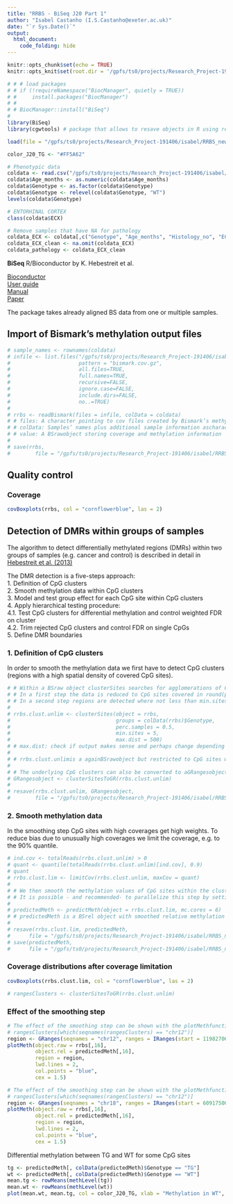 ```yaml
---
title: "RRBS - BiSeq J20 Part 1"
author: "Isabel Castanho (I.S.Castanho@exeter.ac.uk)"
date: "`r Sys.Date()`"
output:
  html_document:
    code_folding: hide
---
```


```r
knitr::opts_chunk$set(echo = TRUE)
knitr::opts_knit$set(root.dir = '/gpfs/ts0/projects/Research_Project-191406/isabel/RRBS_new/')

# # # load packages
# # if (!requireNamespace("BiocManager", quietly = TRUE))
# #     install.packages("BiocManager")
# # 
# # BiocManager::install("BiSeq")
# 
library(BiSeq)
library(cgwtools) # package that allows to resave objects in R using resave(..., list = character(), file)

load(file = "/gpfs/ts0/projects/Research_Project-191406/isabel/RRBS_new/biseq_J20.RData")

color_J20_TG <- "#FF5A62"

# Phenotypic data
coldata <- read.csv("/gpfs/ts0/projects/Research_Project-191406/isabel/RRBS_new/J20_coldata_RRBS.csv", row.names=1, stringsAsFactors=FALSE)
coldata$Age_months <- as.numeric(coldata$Age_months)
coldata$Genotype <- as.factor(coldata$Genotype)
coldata$Genotype <- relevel(coldata$Genotype, "WT")
levels(coldata$Genotype)

# ENTORHINAL CORTEX
class(coldata$ECX)

# Remove samples that have NA for pathology
coldata_ECX <- coldata[,c("Genotype", "Age_months", "Histology_no", "ECX")]
coldata_ECX_clean <- na.omit(coldata_ECX)
coldata_pathology <- coldata_ECX_clean

```

**BiSeq**
R/Bioconductor by K. Hebestreit et al.

[Bioconductor](https://bioconductor.org/packages/release/bioc/html/BiSeq.html)  
[User guide](https://bioconductor.org/packages/release/bioc/vignettes/BiSeq/inst/doc/BiSeq.pdf)  
[Manual](https://bioconductor.org/packages/release/bioc/manuals/BiSeq/man/BiSeq.pdf)  
[Paper](https://academic.oup.com/bioinformatics/article/29/13/1647/200453)  

The package takes already aligned BS data from one or multiple samples.

##  Import of Bismark’s methylation output files

```r
# sample_names <- rownames(coldata)
# infile <- list.files("/gpfs/ts0/projects/Research_Project-191406/isabel/RRBS_new/BismarkOutput/J20/",
#                      pattern = "bismark.cov.gz",
#                      all.files=TRUE,
#                      full.names=TRUE,
#                      recursive=FALSE,
#                      ignore.case=FALSE,
#                      include.dirs=FALSE,
#                      no..=TRUE)
# 
# rrbs <- readBismark(files = infile, colData = coldata)
# # files: A character pointing to cov files created by Bismark’s methylation_extractor and bismark2bedGraph
# # colData: Samples’ names plus additional sample information ascharacter,data.frameorDataFrame
# # value: A BSrawobject storing coverage and methylation information
# 
# save(rrbs,
#        file = "/gpfs/ts0/projects/Research_Project-191406/isabel/RRBS_new/biseq_J20.RData")
```

##   Quality control
### Coverage
```r
covBoxplots(rrbs, col = "cornflowerblue", las = 2)
```

## Detection of DMRs within groups of samples
The algorithm to detect differentially methylated regions (DMRs) within two groups of samples (e.g.  cancer and control) is described in detail in [Hebestreit et al. (2013)](http://dx.doi.org/10.1093/bioinformatics/btt263,doi:10.1093/bioinformatics/btt263)

The DMR detection is a five-steps approach:  
1.  Definition of CpG clusters  
2.  Smooth methylation data within CpG clusters  
3.  Model and test group effect for each CpG site within CpG clusters  
4.  Apply hierarchical testing procedure:  
4.1.  Test CpG clusters for differential methylation and control weighted FDR on cluster  
4.2.  Trim rejected CpG clusters and control FDR on single CpGs  
5.  Define DMR boundaries  

### 1.  Definition of CpG clusters
In order to smooth the methylation data we first have to detect CpG clusters  (regions  with  a  high  spatial  density  of  covered  CpG  sites).

```r
# # Within a BSraw object clusterSites searches for agglomerations of CpG sites across all samples.
# # In a first step the data is reduced to CpG sites covered in round(perc.samples*ncol(object)) samples (here:  5 samples), these are called ’frequently covered CpG sites’.
# # In a second step regions are detected where not less than min.sites frequently covered CpG sites are sufficiantly close to each other (max.dist).
# 
# rrbs.clust.unlim <- clusterSites(object = rrbs,
#                                  groups = colData(rrbs)$Genotype,
#                                  perc.samples = 0.5,
#                                  min.sites = 5,
#                                  max.dist = 500)
# # max.dist: check if output makes sense and perhaps change depending on distance of CpGs in output ##############################################
# 
# # rrbs.clust.unlimis a againBSrawobject but restricted to CpG sites withinCpG clusters.  Each CpG site is assigned to a cluster.
# 
# # The underlying CpG clusters can also be converted to aGRangesobject withthe start and end positions
# GRangesobject <- clusterSitesToGR(rrbs.clust.unlim)
# 
# resave(rrbs.clust.unlim, GRangesobject,
#        file = "/gpfs/ts0/projects/Research_Project-191406/isabel/RRBS_new/biseq_J20.RData")
```

### 2. Smooth methylation data
In the smoothing step CpG sites with high coverages get high weights. 
To reduce bias due to unusually high coverages we limit the coverage,  e.g.  to the 90% quantile.
```r
# ind.cov <- totalReads(rrbs.clust.unlim) > 0
# quant <- quantile(totalReads(rrbs.clust.unlim)[ind.cov], 0.9)
# quant
# rrbs.clust.lim <- limitCov(rrbs.clust.unlim, maxCov = quant)
# 
# # We then smooth the methylation values of CpG sites within the clusters with the default bandwidthh = 80 base pairs.
# # It is possible - and recommended- to parallelize this step by settingmc.cores, to 6 cores for instance, if there are 6 available.
# 
# predictedMeth <- predictMeth(object = rrbs.clust.lim, mc.cores = 6)
# # predictedMeth is a BSrel object with smoothed relative methylation levels for each CpG site within CpG clusters
# 
# resave(rrbs.clust.lim, predictedMeth,
#      file = "/gpfs/ts0/projects/Research_Project-191406/isabel/RRBS_new/biseq_J20.RData")
# save(predictedMeth,
#      file = "/gpfs/ts0/projects/Research_Project-191406/isabel/RRBS_new/biseq_predictedMeth_J20.RData")
```

###  Coverage distributions after coverage limitation
```r
covBoxplots(rrbs.clust.lim, col = "cornflowerblue", las = 2)
```

```r
# rangesClusters <- clusterSitesToGR(rrbs.clust.unlim)
```


### Effect of the smoothing step
```r
# The effect of the smoothing step can be shown with the plotMethfunction
# rangesClusters[which(seqnames(rangesClusters) == "chr12")]
region <- GRanges(seqnames = "chr12", ranges = IRanges(start = 119827061, end = 119827870))
plotMeth(object.raw = rrbs[,16],
         object.rel = predictedMeth[,16],
         region = region,
         lwd.lines = 2,
         col.points = "blue",
         cex = 1.5)
```

```r
# The effect of the smoothing step can be shown with the plotMethfunction
# rangesClusters[which(seqnames(rangesClusters) == "chr12")]
region <- GRanges(seqnames = "chr18", ranges = IRanges(start = 60917500, end = 60920000))
plotMeth(object.raw = rrbs[,16],
         object.rel = predictedMeth[,16],
         region = region,
         lwd.lines = 2,
         col.points = "blue",
         cex = 1.5)
```
  
  
Differential methylation between TG and WT for some CpG sites
```r
tg <- predictedMeth[, colData(predictedMeth)$Genotype == "TG"]
wt <- predictedMeth[, colData(predictedMeth)$Genotype == "WT"]
mean.tg <- rowMeans(methLevel(tg))
mean.wt <- rowMeans(methLevel(wt))
plot(mean.wt, mean.tg, col = color_J20_TG, xlab = "Methylation in WT", ylab = "Methylation in J20 TG")
```